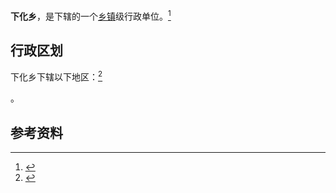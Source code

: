 {{中国乡级行政区|14/08/82/203/000}}

'''下化乡'''，是{{PRC admin/fullname|14/08/82/203/000|3}}下辖的一个[[乡镇|乡镇]]级行政单位。<ref>{{PRC admin/ref sgc|{{PRC admin/parent|14/08/82/203/000}}}}</ref>

== 行政区划 ==

下化乡下辖以下地区：<ref>{{PRC admin/ref sgc|14/08/82/203/000}}</ref>

{{PRC admin/children|14/08/82/203/000}}。

== 参考资料 ==

{{reflist}}

{{行政区划小作品}}
{{PRC admin/navcat|14/08/82/203/000}}
